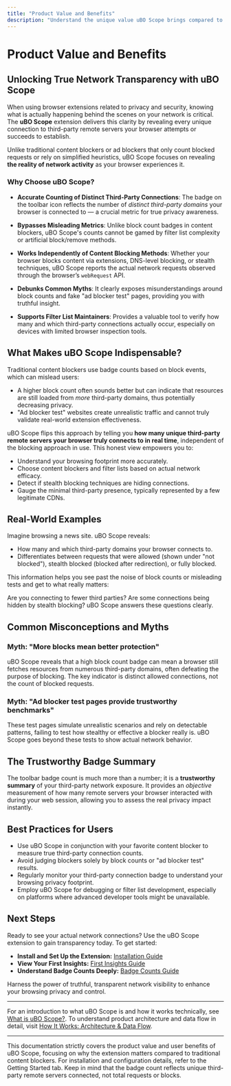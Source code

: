 ```yaml
---
title: "Product Value and Benefits"
description: "Understand the unique value uBO Scope brings compared to traditional content blockers or ad blockers. This page clarifies why the extension is indispensable for monitoring real network activity, debunking common myths, and providing a trustworthy badge summary."
---
```


# Product Value and Benefits

## Unlocking True Network Transparency with uBO Scope

When using browser extensions related to privacy and security, knowing what is actually happening behind the scenes on your network is critical. The **uBO Scope** extension delivers this clarity by revealing every unique connection to third-party remote servers your browser attempts or succeeds to establish.

Unlike traditional content blockers or ad blockers that only count blocked requests or rely on simplified heuristics, uBO Scope focuses on revealing **the reality of network activity** as your browser experiences it.

### Why Choose uBO Scope?

- **Accurate Counting of Distinct Third-Party Connections**: The badge on the toolbar icon reflects the number of *distinct third-party domains* your browser is connected to — a crucial metric for true privacy awareness.

- **Bypasses Misleading Metrics**: Unlike block count badges in content blockers, uBO Scope's counts cannot be gamed by filter list complexity or artificial block/remove methods.

- **Works Independently of Content Blocking Methods**: Whether your browser blocks content via extensions, DNS-level blocking, or stealth techniques, uBO Scope reports the actual network requests observed through the browser’s `webRequest` API.

- **Debunks Common Myths**: It clearly exposes misunderstandings around block counts and fake "ad blocker test" pages, providing you with truthful insight.

- **Supports Filter List Maintainers**: Provides a valuable tool to verify how many and which third-party connections actually occur, especially on devices with limited browser inspection tools.

## What Makes uBO Scope Indispensable?

Traditional content blockers use badge counts based on block events, which can mislead users:

- A higher block count often sounds better but can indicate that resources are still loaded from *more* third-party domains, thus potentially decreasing privacy.
- "Ad blocker test" websites create unrealistic traffic and cannot truly validate real-world extension effectiveness.

uBO Scope flips this approach by telling you **how many unique third-party remote servers your browser truly connects to in real time**, independent of the blocking approach in use. This honest view empowers you to:

- Understand your browsing footprint more accurately.
- Choose content blockers and filter lists based on actual network efficacy.
- Detect if stealth blocking techniques are hiding connections.
- Gauge the minimal third-party presence, typically represented by a few legitimate CDNs.

## Real-World Examples

Imagine browsing a news site. uBO Scope reveals:

- How many and which third-party domains your browser connects to.
- Differentiates between requests that were allowed (shown under "not blocked"), stealth blocked (blocked after redirection), or fully blocked.

This information helps you see past the noise of block counts or misleading tests and get to what really matters:

Are you connecting to fewer third parties? Are some connections being hidden by stealth blocking? uBO Scope answers these questions clearly.


## Common Misconceptions and Myths

### Myth: "More blocks mean better protection"

uBO Scope reveals that a high block count badge can mean a browser still fetches resources from numerous third-party domains, often defeating the purpose of blocking. The key indicator is distinct allowed connections, not the count of blocked requests.

### Myth: "Ad blocker test pages provide trustworthy benchmarks"

These test pages simulate unrealistic scenarios and rely on detectable patterns, failing to test how stealthy or effective a blocker really is. uBO Scope goes beyond these tests to show actual network behavior.

## The Trustworthy Badge Summary

The toolbar badge count is much more than a number; it is a **trustworthy summary** of your third-party network exposure. It provides an *objective* measurement of how many remote servers your browser interacted with during your web session, allowing you to assess the real privacy impact instantly.


## Best Practices for Users

- Use uBO Scope in conjunction with your favorite content blocker to measure true third-party connection counts.
- Avoid judging blockers solely by block counts or "ad blocker test" results.
- Regularly monitor your third-party connection badge to understand your browsing privacy footprint.
- Employ uBO Scope for debugging or filter list development, especially on platforms where advanced developer tools might be unavailable.

## Next Steps

Ready to see your actual network connections? Use the uBO Scope extension to gain transparency today. To get started:

- **Install and Set Up the Extension:** [Installation Guide](/getting-started/installation-basics/installing-extension)
- **View Your First Insights:** [First Insights Guide](/guides/getting-started/first-insights)
- **Understand Badge Counts Deeply:** [Badge Counts Guide](/guides/analysis-patterns/badge-counts)

Harness the power of truthful, transparent network visibility to enhance your browsing privacy and control.

---

For an introduction to what uBO Scope is and how it works technically, see [What is uBO Scope?](/overview/introduction-core-concepts/what-is-ubo-scope). To understand product architecture and data flow in detail, visit [How It Works: Architecture & Data Flow](/overview/architecture-usage/how-it-works-arch-diagram).



---

<Info>
This documentation strictly covers the product value and user benefits of uBO Scope, focusing on why the extension matters compared to traditional content blockers. For installation and configuration details, refer to the Getting Started tab.
</Info>

<Check>
Keep in mind that the badge count reflects unique third-party remote servers connected, not total requests or blocks.
</Check>

